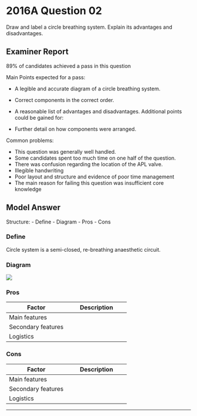 # 2016A Question 02 


Draw and label a circle breathing system. Explain its advantages and disadvantages.


## Examiner Report


89% of candidates achieved a pass in this question


Main Points expected for a pass:

* A legible and accurate diagram of a circle breathing system.
* Correct components in the correct order. 
* A reasonable list of advantages and disadvantages.
Additional points could be gained for:

* Further detail on how components were arranged.


Common problems:

* This question was generally well handled.
* Some candidates spent too much time on one half of the question.
* There was confusion regarding the location of the APL valve.
* Illegible handwriting
* Poor layout and structure and evidence of poor time management
* The main reason for failing this question was insufficient core knowledge

## Model Answer

Structure:
- Define
- Diagram
- Pros
- Cons

### Define

Circle system is a semi-closed, re-breathing anaesthetic circuit.

### Diagram


<img src="resources/circle-system.svg">

### Pros


|Factor|Description|
| -- | -- |
|Main features|<p>- Volatile anaesthetic: Accurate, minimal waste</p><p>- O~2~: Accurate, can deliver 100%</p><p>- CO~2~: Efficient removal by:</p><p>&emsp;- Scavenger (earlier in expiratory limb – to spare CO~2~ absorber))</p><p>&emsp;- CO~2~ absorber (later in expiratory limb)</p>|
|Secondary features|<p>- Minimal dead space: Only tubing distal to Y piece and HME</p><p>- Low resistance</p><p>- Humidification and warming by CO~2~ absorber</p>|
|Logistics|<p>- Sodalime remote from airway hence minimal dust inhalation</p><p>- ↓ Waste</p><p>- ↓ O~2~ pollution</p>|

### Cons


|Factor|Description|
| -- | -- |
|Main features|<p>- Equilibration between FGF and circuit-patient gas composition is dependent on FGF rate</p><p>- FiO~2~ can fall below 0.21 if low fresh gas flow rate and low fresh gas PO~2~ (since semi-closed)</p><p>- Sodalime degradation products: CO, Compound A</p>|
|Secondary features|<p>- Higher resistance than Mapleson E and F due to valves and longer tubing</p><p>- Possibility of injury if dysfunctional valves, scavenging system</p>|
|Logistics|<p>- Expensive</p><p>- Complicated</p><p>- Bulky</p><p>- Atmospheric pollution from scavenging</p>|


--- 

